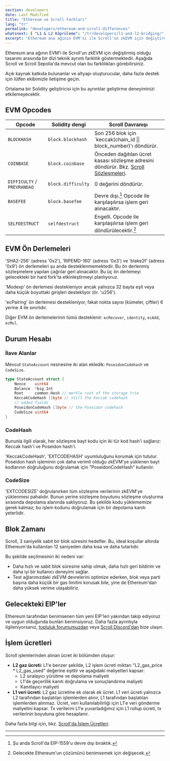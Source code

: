 ```yaml
---
section: developers
date: Last Modified
title: "Ethereum ve Scroll Farkları"
lang: "tr"
permalink: "developers/ethereum-and-scroll-differences"
whatsnext: { "L1 & L2 Köprüleme": "/tr/developers/l1-and-l2-bridging/" }
excerpt: "Ethereum ana ağının EVM'si ile Scroll'un zkEVM için değiştirmiş olduğu tasarımı arasında farklılık gösteren bir dizi teknik ayrıntı vardır. Aşağıda bu farklılıkları şu anda mevcut oldukları haliyle görebilirsiniz."
---
```



Ethereum ana ağının EVM'i ile Scroll'un zkEVM için değiştirmiş olduğu tasarımı arasında bir dizi teknik ayrıntı farklılık göstermektedir. Aşağıda Scroll ve Scroll Sepolia'da mevcut olan bu farklılıkları görebilirsiniz.

Açık kaynak katkıda bulunanlar ve altyapı oluşturucular, daha fazla destek için lütfen ekibimizle iletişime geçin.

<Aside type="tip" title="Don't Worry!">
  Ortalama bir Solidity geliştiricisi için bu ayrıntılar geliştirme deneyiminizi etkilemeyecektir.
</Aside>

## EVM Opcodes

| Opcode                      | Solidity dengi      | Scroll Davranışı                                                                                           |
| --------------------------- | ------------------- | ---------------------------------------------------------------------------------------------------------- |
| `BLOCKHASH`                 | `block.blockhash`   | Son 256 blok için `keccak(chain_id \|\| block_number)'ı döndürür.                                      |
| `COINBASE`                  | `block.coinbase`    | Önceden dağıtılan ücret kasası sözleşme adresini döndürür. Bkz. [Scroll Sözleşmeleri](/tr/developers/scroll-contracts). |
| `DIFFICULTY` / `PREVRANDAO` | `block.difficulty`  | 0 değerini döndürür.                                                                                                 |
| `BASEFEE`                   | `block.basefee`     | Devre dışı.[^eip1559] Opcode ile karşılaşılırsa işlem geri alınacaktır.                       |
| `SELFDESTRUCT`              | `selfdestruct`      | Engelli. Opcode ile karşılaşılırsa işlem geri döndürülecektir.[^willadpot]                      |

[^eip1559]: Şu anda Scroll'da EIP-1559'u devre dışı bıraktık.
[^willadpot]: Gelecekte Ethereum'un çözümünü benimsemek için değişecek.

## EVM Ön Derlemeleri

'SHA2-256' (adress '0x2'), 'RIPEMD-160' (adress '0x3') ve 'blake2f' (adress '0x9') ön derlemeleri şu anda desteklenmemektedir. Bu ön derlenmiş sözleşmelere yapılan çağrılar geri alınacaktır. Bu üç ön derlemeyi gelecekteki bir hard fork'ta etkinleştirmeyi planlıyoruz.

'Modexp' ön derlemesi destekleniyor ancak yalnızca 32 bayta eşit veya daha küçük boyuttaki girişleri destekliyor (ör. 'u256').

'ecPairing' ön derlemesi destekleniyor, fakat nokta sayısı (kümeler, çiftler) 6 yerine 4 ile sınırlıdır.

Diğer EVM ön derlemelerinin tümü desteklenir: `ecRecover`, `identity`, `ecAdd`, `ecMul`.

## Durum Hesabı

### **İlave Alanlar**

Mevcut `StateAccount` nesnesine iki alan ekledik: `PoseidonCodehash` ve `CodeSize`.

```go
type StateAccount struct {
	Nonce    uint64
	Balance  *big.Int
	Root     common.Hash // merkle root of the storage trie
	KeccakCodeHash []byte // still the Keccak codehash
	// added fields
	PoseidonCodeHash []byte // the Poseidon codehash
	CodeSize uint64
}
```

### **CodeHash**

Bununla ilgili olarak, her sözleşme bayt kodu için iki tür kod hash'i sağlarız: Keccak hash'i ve Poseidon hash'i.

'KeccakCodeHash', 'EXTCODEHASH' uyumluluğunu korumak için tutulur. Poseidon hash işleminin çok daha verimli olduğu zkEVM'ye yüklenen bayt kodlarının doğruluğunu doğrulamak için "PoseidonCodeHash" kullanılır.

### CodeSize

'EXTCODESIZE' doğrulanırken tüm sözleşme verilerinin zkEVM'ye yüklenmesi pahalıdır. Bunun yerine sözleşme boyutunu sözleşme oluşturma sırasında depolama alanında saklıyoruz. Bu şekilde kodu yüklememize gerek kalmaz; bu işlem kodunu doğrulamak için bir depolama kanıtı yeterlidir.

## Blok Zamanı

Scroll, 3 saniyelik sabit bir blok süresini hedefler. Bu, ideal koşullar altında Ethereum'da kullanılan 12 saniyeden daha kısa ve daha tutarlıdır.

Bu şekilde seçilmesinin iki nedeni var:

- Daha hızlı ve sabit blok süresine sahip olmak, daha hızlı geri bildirim ve daha iyi bir kullanıcı deneyimi sağlar.
- Test ağlarımızdaki zkEVM devrelerini optimize ederken, blok veya parti başına daha küçük bir gas limitini korusak bile, yine de Ethereum'dan daha yüksek verime ulaşabiliriz.

## Gelecekteki EIP'ler

Ethereum tarafından benimsenen tüm yeni EIP'leri yakından takip ediyoruz ve uygun olduğunda bunları benimsiyoruz. Daha fazla ayrıntıyla ilgileniyorsanız, [topluluk forumumuzdan](https://community.scroll.io) veya [Scroll Discord'dan](https://discord.gg/scroll) bize ulaşın.

## İşlem ücretleri

Scroll işlemlerinden alınan ücret iki bölümden oluşur:

- **L2 gaz ücreti:** L1'e benzer şekilde, L2 işlem ücreti miktarı "L2_gas_price * L2_gas_used" değerine eşittir ve aşağıdaki maliyetleri kapsar:
   - L2 sıralayıcı yürütme ve depolama maliyeti
   - L1'de geçerlilik kanıtı doğrulama ve sonuçlandırma maliyeti
   - Kanıtlayıcı maliyeti
- **L1 veri ücreti:** L2 gaz ücretine ek olarak ek ücret. L1 veri ücreti yalnızca L2 tarafından başlatılan işlemlerden alınır, L1 tarafından başlatılan işlemlerden alınmaz. Ücret, veri kullanılabilirliği için L1'e veri gönderme maliyetini kapsar. Tx verilerini L1'e yuvarladığımız için L1 rollup ücreti, tx verilerinin boyutuna göre hesaplanır.

Daha fazla bilgi için, bkz. [Scroll'da İşlem Ücretleri](/tr/developers/transaction-fees-on-scroll).

---
